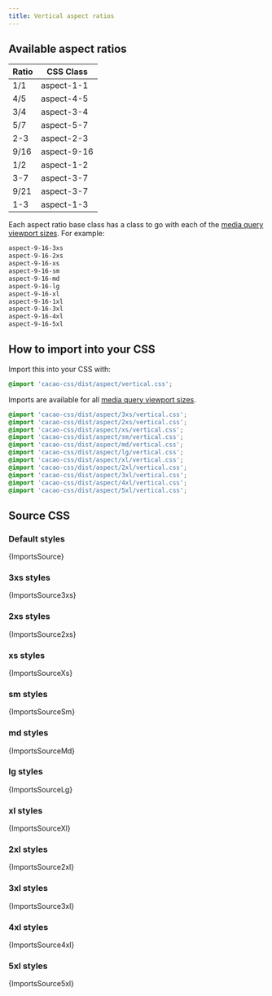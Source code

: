 ```yaml
---
title: Vertical aspect ratios
---
```


## Available aspect ratios

| Ratio | CSS Class |
|-------|-----------|
| 1/1 | aspect-1-1 |
| 4/5 | aspect-4-5 |
| 3/4 | aspect-3-4 |
| 5/7 | aspect-5-7 |
| 2-3 | aspect-2-3|
| 9/16 | aspect-9-16 |
| 1/2 | aspect-1-2 |
| 3-7 | aspect-3-7 |
| 9/21 | aspect-3-7 |
| 1-3 | aspect-1-3 |

Each aspect ratio base class has a class to go with each of the [media query viewport sizes](/styles/media#viewport-media-queries). For example:

```css
aspect-9-16-3xs
aspect-9-16-2xs
aspect-9-16-xs
aspect-9-16-sm
aspect-9-16-md
aspect-9-16-lg
aspect-9-16-xl
aspect-9-16-1xl
aspect-9-16-3xl
aspect-9-16-4xl
aspect-9-16-5xl
```

## How to import into your CSS

Import this into your CSS with:

```css
@import 'cacao-css/dist/aspect/vertical.css';
```

Imports are available for all [media query viewport sizes](/styles/media#viewport-media-queries).

```css
@import 'cacao-css/dist/aspect/3xs/vertical.css';
@import 'cacao-css/dist/aspect/2xs/vertical.css';
@import 'cacao-css/dist/aspect/xs/vertical.css';
@import 'cacao-css/dist/aspect/sm/vertical.css';
@import 'cacao-css/dist/aspect/md/vertical.css';
@import 'cacao-css/dist/aspect/lg/vertical.css';
@import 'cacao-css/dist/aspect/xl/vertical.css';
@import 'cacao-css/dist/aspect/2xl/vertical.css';
@import 'cacao-css/dist/aspect/3xl/vertical.css';
@import 'cacao-css/dist/aspect/4xl/vertical.css';
@import 'cacao-css/dist/aspect/5xl/vertical.css';
```

## Source CSS

<!-- markdownlint-disable -->

### Default styles

<CodeBlock language="css" title="aspect/vertical.css">{ImportsSource}</CodeBlock>

### 3xs styles

<CodeBlock language="css" title="aspect/3xs/vertical.css">{ImportsSource3xs}</CodeBlock>

### 2xs styles

<CodeBlock language="css" title="aspect/2xs/vertical.css">{ImportsSource2xs}</CodeBlock>

### xs styles

<CodeBlock language="css" title="aspect/xs/vertical.css">{ImportsSourceXs}</CodeBlock>

### sm styles

<CodeBlock language="css" title="aspect/sm/vertical.css">{ImportsSourceSm}</CodeBlock>

### md styles

<CodeBlock language="css" title="aspect/md/vertical.css">{ImportsSourceMd}</CodeBlock>

### lg styles

<CodeBlock language="css" title="aspect/lg/vertical.css">{ImportsSourceLg}</CodeBlock>

### xl styles

<CodeBlock language="css" title="aspect/xl/vertical.css">{ImportsSourceXl}</CodeBlock>

### 2xl styles

<CodeBlock language="css" title="aspect/2xl/vertical.css">{ImportsSource2xl}</CodeBlock>

### 3xl styles

<CodeBlock language="css" title="aspect/3xl/vertical.css">{ImportsSource3xl}</CodeBlock>

### 4xl styles

<CodeBlock language="css" title="aspect/4xl/vertical.css">{ImportsSource4xl}</CodeBlock>

### 5xl styles

<CodeBlock language="css" title="aspect/5xl/vertical.css">{ImportsSource5xl}</CodeBlock>
